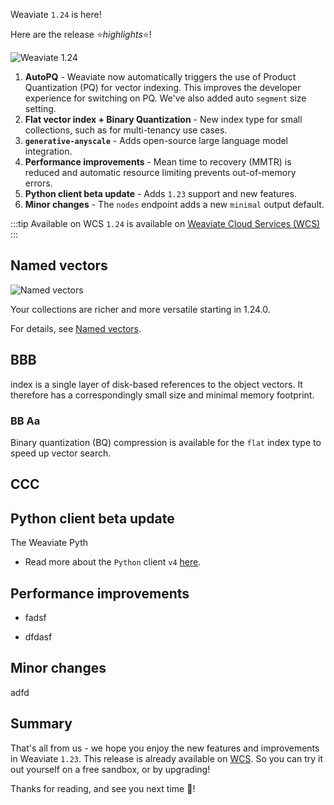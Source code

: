 Weaviate `1.24` is here!

Here are the release ⭐️*highlights*⭐️!

![Weaviate 1.24](./img/hero.png)

<!-- truncate -->
1. **AutoPQ** - Weaviate now automatically triggers the use of Product Quantization (PQ) for vector indexing. This improves the developer experience for switching on PQ. We've also added auto `segment` size setting.
1. **Flat vector index + Binary Quantization** - New index type for small collections, such as for multi-tenancy use cases.
1. **`generative-anyscale`** - Adds open-source large language model integration.
1. **Performance improvements** - Mean time to recovery (MMTR) is reduced and automatic resource limiting prevents out-of-memory errors.
1. **Python client beta update** - Adds `1.23` support and new features.
1. **Minor changes** - The `nodes` endpoint adds a new `minimal` output default.

:::tip Available on WCS
`1.24` is available on [Weaviate Cloud Services (WCS)](https://console.weaviate.cloud/)
:::


## Named vectors

![Named vectors](./img/multi-vector.png)

Your collections are richer and more versatile starting in 1.24.0.
 

<MultiVectorSupport />

For details, see [Named vectors](/_includes/multi-vector-support.mdx).

## BBB

index is a single layer of disk-based references to the object vectors. It therefore has a correspondingly small size and minimal memory footprint.


### BB Aa

Binary quantization (BQ) compression is available for the `flat` index type to speed up vector search.


## CCC



## Python client beta update

The Weaviate Pyth
* Read more about the `Python` client `v4` [here](/developers/weaviate/client-libraries/python).


## Performance improvements

* fadsf

* dfdasf

## Minor changes

adfd 

## Summary

That's all from us - we hope you enjoy the new features and improvements in Weaviate `1.23`. This release is already available on [WCS](https://console.weaviate.cloud/). So you can try it out yourself on a free sandbox, or by upgrading!

Thanks for reading, and see you next time 👋!
